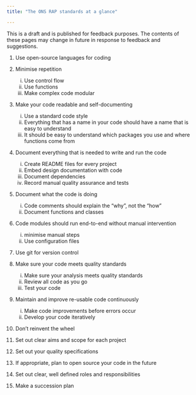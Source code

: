 ```yaml
---
title: "The ONS RAP standards at a glance"

---
```

:::{.callout-note}
This is a draft and is published for feedback purposes. The contents of these pages may change in future in response to feedback and suggestions.
:::

1. Use open-source languages for coding

2. Minimise repetition
    i) Use control flow
    ii) Use functions
    iii) Make complex code modular

    
3. Make your code readable and self-documenting
    i) Use a standard code style
    ii) Everything that has a name in your code should have a name that is easy to understand
    iii) It should be easy to understand which packages you use and where functions come from

4. Document everything that is needed to write and run the code
    i) Create README files for every project
    ii) Embed design documentation with code
    iii) Document dependencies
    iv) Record manual quality assurance and tests

5. Document what the code is doing
    i) Code comments should explain the "why", not the "how"
    ii) Document functions and classes

6. Code modules should run end-to-end without manual intervention
    i) minimise manual steps
    ii) Use configuration files

7. Use git for version control

8. Make sure your code meets quality standards
    i) Make sure your analysis meets quality standards
    ii) Review all code as you go
    iii) Test your code

9. Maintain and improve re-usable code continuously
    i) Make code improvements before errors occur
    ii) Develop your code iteratively

10. Don't reinvent the wheel

11. Set out clear aims and scope for each project

12. Set out your quality specifications

13. If appropriate, plan to open source your code in the future

14. Set out clear, well defined roles and responsibilities

15. Make a succession plan